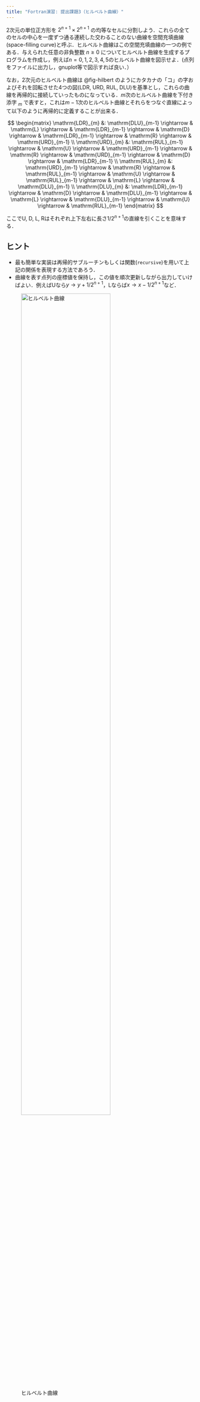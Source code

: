 ```yaml
---
title: "Fortran演習: 提出課題3（ヒルベルト曲線）"
---
```


2次元の単位正方形を $2^{n+1} \times 2^{n+1}$ の均等なセルに分割しよう．これらの全てのセルの中心を一度ずつ通る連続した交わることのない曲線を空間充填曲線(space-filling curve)と呼ぶ．ヒルベルト曲線はこの空間充填曲線の一つの例である．与えられた任意の非負整数 $n \geq 0$ についてヒルベルト曲線を生成するプログラムを作成し，例えば$n = 0, 1, 2, 3, 4, 5$のヒルベルト曲線を図示せよ．(点列をファイルに出力し，gnuplot等で図示すれば良い．）

なお，2次元のヒルベルト曲線は @fig-hilbert のようにカタカナの「コ」の字およびそれを回転させた4つの図(LDR, URD, RUL, DLU)を基準とし，これらの曲線を再帰的に接続していったものになっている．$m$次のヒルベルト曲線を下付き添字 $_{m}$ で表すと，これは$m-1$次のヒルベルト曲線とそれらをつなぐ直線によって以下のように再帰的に定義することが出来る．

$$
\begin{matrix}
\mathrm{LDR}_{m} &:
\mathrm{DLU}_{m-1} \rightarrow & \mathrm{L} \rightarrow &
\mathrm{LDR}_{m-1} \rightarrow & \mathrm{D} \rightarrow &
\mathrm{LDR}_{m-1} \rightarrow & \mathrm{R} \rightarrow &
\mathrm{URD}_{m-1}
\\
\mathrm{URD}_{m} &:
\mathrm{RUL}_{m-1} \rightarrow & \mathrm{U} \rightarrow &
\mathrm{URD}_{m-1} \rightarrow & \mathrm{R} \rightarrow &
\mathrm{URD}_{m-1} \rightarrow & \mathrm{D} \rightarrow &
\mathrm{LDR}_{m-1}
\\
\mathrm{RUL}_{m} &:
\mathrm{URD}_{m-1} \rightarrow & \mathrm{R} \rightarrow &
\mathrm{RUL}_{m-1} \rightarrow & \mathrm{U} \rightarrow &
\mathrm{RUL}_{m-1} \rightarrow & \mathrm{L} \rightarrow &
\mathrm{DLU}_{m-1}
\\
\mathrm{DLU}_{m} &:
\mathrm{LDR}_{m-1} \rightarrow & \mathrm{D} \rightarrow &
\mathrm{DLU}_{m-1} \rightarrow & \mathrm{L} \rightarrow &
\mathrm{DLU}_{m-1} \rightarrow & \mathrm{U} \rightarrow &
\mathrm{RUL}_{m-1}
\end{matrix}
$$

ここでU, D, L, Rはそれぞれ上下左右に長さ$1/2^{n+1}$の直線を引くことを意味する．


## ヒント {-}

- 最も簡単な実装は再帰的サブルーチンもしくは関数(`recursive`)を用いて上記の関係を表現する方法であろう．
- 曲線を表す点列の座標値を保持し，この値を順次更新しながら出力していけばよい．例えばUなら$y \rightarrow y + 1/2^{n+1}$，Lならば$x \rightarrow x - 1/2^{n+1}$など．

![ヒルベルト曲線](fig/kadai3.png){#fig-hilbert width=75%}

